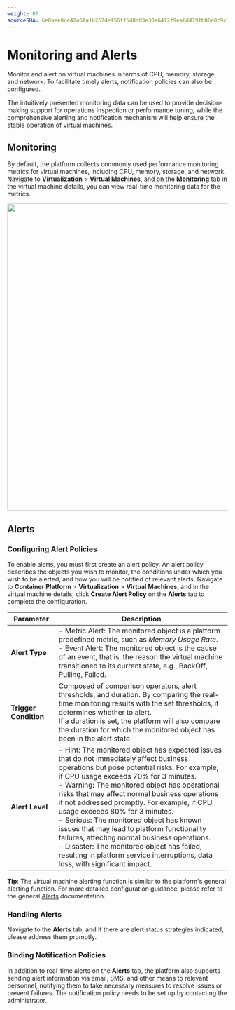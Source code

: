 ```yaml
---
weight: 80
sourceSHA: 6e8aee0ce42a6fa1b267def56ff5d8d03e30e6412f9ea8d479fb86e8c9c32bf4
---
```


# Monitoring and Alerts

Monitor and alert on virtual machines in terms of CPU, memory, storage, and network. To facilitate timely alerts, notification policies can also be configured.

The intuitively presented monitoring data can be used to provide decision-making support for operations inspection or performance tuning, while the comprehensive alerting and notification mechanism will help ensure the stable operation of virtual machines.

## Monitoring

By default, the platform collects commonly used performance monitoring metrics for virtual machines, including CPU, memory, storage, and network. Navigate to **Virtualization** > **Virtual Machines**, and on the **Monitoring** tab in the virtual machine details, you can view real-time monitoring data for the metrics.

<img src="./assets/vmmonitor.png" width="700" />

## Alerts

### Configuring Alert Policies

To enable alerts, you must first create an alert policy. An alert policy describes the objects you wish to monitor, the conditions under which you wish to be alerted, and how you will be notified of relevant alerts. Navigate to **Container Platform** > **Virtualization** > **Virtual Machines**, and in the virtual machine details, click **Create Alert Policy** on the **Alerts** tab to complete the configuration.

| Parameter   | Description                                                                                                                                                                                                                                                       |
| ----------- | ------------------------------------------------------------------------------------------------------------------------------------------------------------------------------------------------------------------------------------------------------------------- |
| **Alert Type**  | - Metric Alert: The monitored object is a platform predefined metric, such as *Memory Usage Rate*. <br />- Event Alert: The monitored object is the cause of an event, that is, the reason the virtual machine transitioned to its current state, e.g., BackOff, Pulling, Failed. |
| **Trigger Condition** | Composed of comparison operators, alert thresholds, and duration. By comparing the real-time monitoring results with the set thresholds, it determines whether to alert. <br />If a duration is set, the platform will also compare the duration for which the monitored object has been in the alert state.                                                          |
| **Alert Level** | - Hint: The monitored object has expected issues that do not immediately affect business operations but pose potential risks. For example, if CPU usage exceeds 70% for 3 minutes. <br />- Warning: The monitored object has operational risks that may affect normal business operations if not addressed promptly. For example, if CPU usage exceeds 80% for 3 minutes. <br />- Serious: The monitored object has known issues that may lead to platform functionality failures, affecting normal business operations. <br />- Disaster: The monitored object has failed, resulting in platform service interruptions, data loss, with significant impact. |

**Tip**: The virtual machine alerting function is similar to the platform's general alerting function. For more detailed configuration guidance, please refer to the general [Alerts]() documentation.

### Handling Alerts

Navigate to the **Alerts** tab, and if there are alert status strategies indicated, please address them promptly.

### Binding Notification Policies

In addition to real-time alerts on the **Alerts** tab, the platform also supports sending alert information via email, SMS, and other means to relevant personnel, notifying them to take necessary measures to resolve issues or prevent failures. The notification policy needs to be set up by contacting the administrator.
